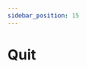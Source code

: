 ```yaml
---
sidebar_position: 15
---
```



# Quit

<Title
  pre={['📖 User Guide', '🧮 Processing']}
  title={'Quit'}
  version={VERSION}
/>

<Fragment>
:::danger
While the 🧮 Processing module is running, you <StorageIcon /> storage file will
be inaccessible for 👁️‍🗨️ Visualisation.
:::

</Fragment>

<Fragment>
  When the 🧮 Processing module is active, your <StorageIcon /> storage file
  remains open, making it inaccessible to other programs for reading purposes.
</Fragment>

Use this command to correctly close and release your storage file.
